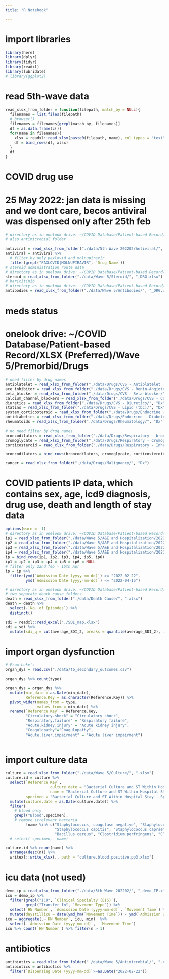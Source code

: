 ```yaml
---
title: "R Notebook"

---
```


# import libraries

```r
library(here)
library(dplyr)
library(tidyr)
library(readxl)
library(lubridate)
# library(ggplot2)
```

# read 5th-wave data

```r
read_xlsx_from_folder = function(filepath, match_by = NULL){
  filenames = list.files(filepath)
  # browser()
  filenames = filenames[grepl(match_by, filenames)]
  df = as.data.frame(c())
  for(name in filenames){
    xlsx = readxl::read_xlsx(paste0(filepath, name), col_types = "text")
    df = bind_rows(df, xlsx)
  }
  df
}
```

# COVID drug use 
# 25 May 2022: jan data is missing and we dont care, becos antiviral was dispensed only after 25th feb

```r
# directory as in onelook drive: ~/COVID Database/Patient-based Record/Antiviral (List of patients & drug use)/
# also antimicrobial folder

antiviral = read_xlsx_from_folder("./data/5th Wave 202202/Antiviral/", ".xlsx")
antiviral = antiviral %>%
  # filter by only paxlovid and molnupiravir
  filter(grepl("PAXLOVID|MOLNUPIRAVIR", `Drug Name`))
# steroid administration route data
# directory as in onelook drive: ~/COVID Database/Patient-based Record/XLSX (Preferred)/Wave 5/Systemic Corticosteroid/
steroid = read_xlsx_from_folder("./data/Wave 5/Steroid/", "_DRG.xlsx")
# baricitinib 
# directory as in onelook drive: ~/COVID Database/Patient-based Record/XLSX (Preferred)/Wave 5/Interferons & Antibodies/
antibodies = read_xlsx_from_folder("./data/Wave 5/Antibodies/", "_DRG.xlsx")

```

# meds status
# onelook drive: ~/COVID Database/Patient-based Record/XLSX (Preferred)/Wave 5/Premorbid/Drugs

```r
# need filter by drug names
antiplatelet = read_xlsx_from_folder("./data/Drugs/CVS - Antiplatelet  & Coagulants/", "Dx")
ace_inhibitor = read_xlsx_from_folder("./data/Drugs/CVS - Renin-Angiotensin/", "Dx")
beta_blocker = read_xlsx_from_folder("./data/Drugs/CVS - Beta-blocker/", "Dx")
calcium_channel_blockers = read_xlsx_from_folder("./data/Drugs/CVS - Calcium-channel Blocker (tbc)/", "Dx")
diuretics = read_xlsx_from_folder("./data/Drugs/CVS - Diuretics/", "Dx")
statins = read_xlsx_from_folder("./data/Drugs/CVS - Lipid (tbc)/", "Dx")
system_corticosteroid = read_xlsx_from_folder("./data/Drugs/Endocrine - Corticosteroids/", "Dx")
antidiabetics = read_xlsx_from_folder("./data/Drugs/Endocrine - Diabetes/", "Dx")
rheumatoids = read_xlsx_from_folder("./data/Drugs/Rheumatology/", "Dx")

# no need filter by drug names
broncodilators = read_xlsx_from_folder("./data/Drugs/Respiratory - bronchodilators/", "Dx")
cromoglycate = read_xlsx_from_folder("./data/Drugs/Respiratory - Cromoglycate/", "Dx")
corticosteroid = read_xlsx_from_folder("./data/Drugs/Respiratory - Inhaled Corticosteroid/", "Dx")

broncodilators = bind_rows(broncodilators, cromoglycate, corticosteroid)

cancer = read_xlsx_from_folder("./data/Drugs/Malignancy/", "Dx")

```

# COVID patients IP data, which contains sex, age, icd9 diagnosis, drug use, death and length of stay data

```r

options(warn = -1)
# directory as in onelook drive: ~/COVID Database/Patient-based Record/XLSX (Preferred)/Wave 5/
ip1 = read_xlsx_from_folder("./data/Wave 5/A&E and Hospitalization/202201/", "_IP.xlsx")
ip2 = read_xlsx_from_folder("./data/Wave 5/A&E and Hospitalization/202202/Dx/", "_IP.xlsx")
ip3 = read_xlsx_from_folder("./data/Wave 5/A&E and Hospitalization/202203/Dx/", "_IP.xlsx")
ip4 = read_xlsx_from_folder("./data/Wave 5/A&E and Hospitalization/202204/", "_IP.xlsx")
ip = bind_rows(ip1, ip2, ip3, ip4, ip5, ip6)
ip1 = ip2 = ip3 = ip4 = ip5 = ip6 = NULL
# filter only 22nd feb - 15th Apr
ip = ip %>% 
  filter(ymd(`Admission Date (yyyy-mm-dd)`) >= "2022-02-22",
         ymd(`Admission Date (yyyy-mm-dd)`) <= "2022-04-15")

# directory as in onelook drive: ~/COVID Database/Patient-based Record/XLSX (Preferred)/Wave 5/
# two separate death cause folders
death = read_xlsx_from_folder("./data/Death Cause/", ".xlsx")
death = death %>%
  select(-`No. of Episodes`) %>%
  distinct()

sdi = readxl::read_excel("./SDI_map.xlsx")
sdi = sdi %>%
  mutate(sdi_q = cut(average_SDI_2, breaks = quantile(average_SDI_2), include.lowest = T))
```

# import organ dysfunction 

```r
# From Luke's
organ_dys = read.csv("./data/tb_secondary_outcomes.csv")

organ_dys %>% count(type)

organ_dys = organ_dys %>% 
  mutate(min_date = as.Date(min_date),
         Reference.Key = as.character(Reference.Key)) %>%
  pivot_wider(names_from = type,
              values_from = min_date) %>%
  rename(`Reference Key` = Reference.Key,
         "Circulatory.shock" = "Circulatory shock",
         "Respiratory.failure" = "Respiratory failure",
         "Acute.kidney.injury" = "Acute kidney injury",
         "Coagulopathy"="Coagulopathy",
         "Acute.liver.impairment" = "Acute liver impairment") 
  

```

# import culture data

```r
culture = read_xlsx_from_folder("./data/Wave 5/Culture/", ".xlsx")
culture.id = culture %>%
  select(`Reference Key`, 
                    culture.date = "Bacterial Culture and ST Within Hospital Stay - Ref. Date (yyyy-mm-dd HH:MM)",
                    name = "Bacterial Culture and ST Within Hospital Stay - Organism Description (Corporate)",
         specimen = "Bacterial Culture and ST Within Hospital Stay - Specimen") %>%
  mutate(culture.date = as.Date(culture.date)) %>%
  filter(
    # blood only
    grepl("Blood",specimen),
    # remove irrelevant bacteria
         !name %in% c("Staphylococcus, coagulase negative", "Staphylococcus epidermidis", "Diphtheroids" ,
                      "Staphylococcus capitis", "Staphylococcus caprae", "Bacillus cereus group",
                      "Bacillus cereus", "Clostridium perfringens", "Clostridium ramosum", "Paenibacillus species")) 
  # select(-specimen, -name)

culture.id %>% count(name) %>%
  arrange(desc(n)) %>%
  writexl::write_xlsx(., path = "culture.blood.positive.pp3.xlsx")

```

# icu data (not used)

```r
demo_ip = read_xlsx_from_folder("./data/5th Wave 202202/", "_demo_IP.xlsx")
icu = demo_ip %>%
  filter(grepl("ICU", `Clinical Specialty (EIS)`),
         grepl("Transfer In", `Movement Type`)) %>%
  select(`HN Number`, `Admission Date (yyyy-mm-dd)`, `Movement Time`) %>%
  mutate(daystillicu = date(ymd_hm(`Movement Time`)) - ymd(`Admission Date (yyyy-mm-dd)`))
icu = aggregate(.~`HN Number`, icu, min)  %>%
  select(-`Admission Date (yyyy-mm-dd)`, -`Movement Time`)
icu %>% count(`HN Number`) %>% filter(n > 1)
```

# antibiotics

```r
antibiotics = read_xlsx_from_folder("./data/Wave 5/Antimicrobial/", ".xlsx")
antibiotics = antibiotics %>%
  filter(`Dispensing Date (yyyy-mm-dd)`>=as.Date("2022-02-22"))
```

